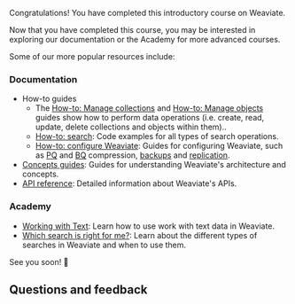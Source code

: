 Congratulations! You have completed this introductory course on Weaviate.

Now that you have completed this course, you may be interested in exploring our documentation or the Academy for more advanced courses.

Some of our more popular resources include:

### Documentation

- How-to guides
    - The [How-to: Manage collections](/weaviate/manage-collections/index.mdx) and [How-to: Manage objects](/weaviate/manage-objects/index.mdx) guides show how to perform data operations (i.e. create, read, update, delete collections and objects within them)..
    - [How-to: search](/weaviate/search/index.mdx): Code examples for all types of search operations.
    - [How-to: configure Weaviate](/weaviate/configuration/index.mdx): Guides for configuring Weaviate, such as [PQ](/weaviate/configuration/compression/pq-compression.md) and [BQ](/weaviate/configuration/compression/bq-compression.md) compression, [backups](/deploy/configuration/backups.md) and [replication](/deploy/configuration/replication.md).
- [Concepts guides](/weaviate/concepts/index.md): Guides for understanding Weaviate's architecture and concepts.
- [API reference](/weaviate/api/index.mdx): Detailed information about Weaviate's APIs.

### Academy

- [Working with Text](/academy/js/starter_text_data): Learn how to use work with text data in Weaviate.
- [Which search is right for me?](/academy/js/standalone/which-search): Learn about the different types of searches in Weaviate and when to use them.



<CTASocials />

See you soon! 👋

## Questions and feedback


<DocsFeedback/>
